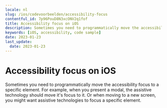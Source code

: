 ```yaml
---
locale: nl
slug: /ios/codevoorbeelden/accessibility-focus
contentful_id: 7p96PouD8N3xcONV2q1fof
title: Accessibility focus on iOS
description: Sometimes you need to programmatically move the accessibility focus to a specific element.
keywords: [iOS, accessibility, code sample]
date: 2023-01-23
last_update:
  date: 2023-01-23
---
```


# Accessibility focus on iOS

Sometimes you need to programmatically move the accessibility focus to a specific element. For example, when you present a modal, the assistive technology should move it's focus to it. Or when moving to a new screen, you might want assistive technologies to focus a specific element.

<CodeSample id="accessibility-focus" locale="nl" platform="ios"/>
